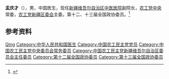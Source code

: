 '''孟庆才'''（{{bd|？|}}），男，中国医生，现任[[新疆维吾尔自治区中医医院|新疆维吾尔自治区中医医院]]副院长，[[农工党中央|农工党中央]]常委，[[农工党新疆区委会|农工党新疆区委会]]主委。第十二、十三届全国政协委员。<ref>{{Cite web|title=孟庆才当选为农工党新疆第五届委员会主任委员|url=http://www.ngd.org.cn/jczt/zgngmzdsjzzhj/sjhjfcjs/49630.htm|accessdate=2020-12-11|work=中国农工民主党}}</ref>

== 参考资料 ==
{{reflist}}

{{中国人物小作品}}
{{Navboxes 
| title  = 孟庆才在[[中国农工民主党|中国农工民主党]]的职务
| list1  =
{{中国农工民主党第十五届中央委员会}}
{{中国农工民主党第十六届中央委员会}}
}}

{{Authority control}}
{{DEFAULTSORT:Meng孟}}
[[Category:孟姓|Qing]]
[[Category:中华人民共和国医生|Category:中华人民共和国医生]]
[[Category:中国农工民主党党员|Category:中国农工民主党党员]]
[[Category:中国农工民主党中央委员会常务委员|Category:中国农工民主党中央委员会常务委员]]
[[Category:中国农工民主党新疆维吾尔自治区委员会主任委员|Category:中国农工民主党新疆维吾尔自治区委员会主任委员]]
[[Category:第十二届全国政协委员|Category:第十二届全国政协委员]]
[[Category:第十三届全国政协委员|Category:第十三届全国政协委员]]